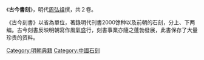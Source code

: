 {{expand|time=2017-05-14T00:43:47+00:00}}
{{unreferenced|time=2017-05-14T00:43:47+00:00}}
《'''古今書刻'''》，明代[[周弘祖|周弘祖]]撰，共２卷。

《古今刻書》以省為單位，著錄明代刊書2000馀种以及前朝的石刻，分上、下两编。古今刻書反映明朝寫作風氣盛行，刻書事業亦隨之蓬勃發展，此書保存了大量珍贵的资料。

[[Category:明朝典籍|Category:明朝典籍]]
[[Category:中國石刻|Category:中國石刻]]